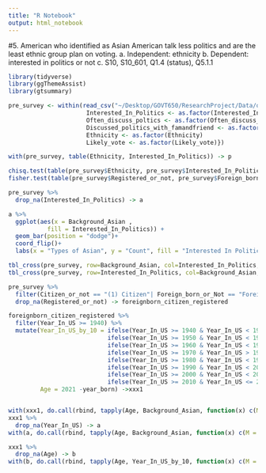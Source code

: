 ```yaml
---
title: "R Notebook"
output: html_notebook
---
```

#5.	American who identified as Asian American talk less politics and are the least ethnic group plan on voting.
a.	Independent: ethnicity 
b.	Dependent: interested in politics or not
c.	S10, S10_601, Q1.4 (status), Q5.1.1

```r

library(tidyverse)
library(ggThemeAssist)
library(gtsummary)

pre_survey <- within(read_csv("~/Desktop/GOVT650/ResearchProject/Data/oragnized data/pre_survey.csv"),{
                      Interested_In_Politics <- as.factor(Interested_In_Politics)
                      Often_discuss_poltics <- as.factor(Often_discuss_poltics)
                      Discussed_politics_with_famandfriend <- as.factor(Discussed_politics_with_famandfriend)
                      Ethnicity <- as.factor(Ethnicity)
                      Likely_vote <- as.factor(Likely_vote)})
```


```r

with(pre_survey, table(Ethnicity, Interested_In_Politics)) -> p

chisq.test(table(pre_survey$Ethnicity, pre_survey$Interested_In_Politics))
fisher.test(table(pre_survey$Registered_or_not, pre_survey$Foreign_born_or_Not)) ## p-value 0.0000005095

pre_survey %>% 
  drop_na(Interested_In_Politics) -> a

a %>% 
  ggplot(aes(x = Background_Asian ,
           fill = Interested_In_Politics)) + 
  geom_bar(position = "dodge")+
  coord_flip()+
  labs(x = "Types of Asian", y = "Count", fill = "Interested In Politics")

tbl_cross(pre_survey, row=Background_Asian, col=Interested_In_Politics, percent="row")
tbl_cross(pre_survey, row=Interested_In_Politics, col=Background_Asian, percent="row")

pre_survey %>% 
  filter(Citizen_or_not == "(1) Citizen"| Foreign_born_or_Not == "Foreign Born Citizen" | Registered_or_not == "Yes, Registered") %>% 
  drop_na(Registered_or_not) -> foreignborn_citizen_registered

foreignborn_citizen_registered %>%
  filter(Year_In_US >= 1940) %>% 
  mutate(Year_In_US_by_10 = ifelse(Year_In_US >= 1940 & Year_In_US < 1950, "1940 - 1949",
                            ifelse(Year_In_US >= 1950 & Year_In_US < 1960, "1950 - 1959",
                            ifelse(Year_In_US >= 1960 & Year_In_US < 1970,"1960 - 1969",
                            ifelse(Year_In_US >= 1970 & Year_In_US > 1980,"1970 - 1979",
                            ifelse(Year_In_US >= 1980 & Year_In_US < 1990,"1980 - 1989",
                            ifelse(Year_In_US >= 1990 & Year_In_US < 2000,"1990 - 1999",
                            ifelse(Year_In_US >= 2000 & Year_In_US < 2010,"1990 - 1999",
                            ifelse(Year_In_US >= 2010 & Year_In_US <= 2020,"2010 - 2019", "2020 or Later")))))))),
         Age = 2021 -year_born) ->xxx1


with(xxx1, do.call(rbind, tapply(Age, Background_Asian, function(x) c(M = mean(x), SD = sd(x))))) ##average age 
xxx1 %>% 
  drop_na(Year_In_US) -> a
with(a, do.call(rbind, tapply(Age, Background_Asian, function(x) c(M = mean(x), SD = sd(x)))))

xxx1 %>% 
  drop_na(Age) -> b
with(b, do.call(rbind, tapply(Age, Year_In_US_by_10, function(x) c(M = mean(x), SD = sd(x))))) ##average age 

```

